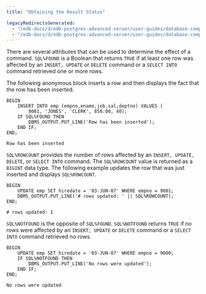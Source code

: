 ```yaml
---
title: "Obtaining the Result Status"

legacyRedirectsGenerated:
  - "/edb-docs/d/edb-postgres-advanced-server/user-guides/database-compatibility-stored-procedural-language-guide/13/obtaining_the_result_status.html"
  - "/edb-docs/d/edb-postgres-advanced-server/user-guides/database-compatibility-stored-procedural-language-guide/latest/obtaining_the_result_status.html"
---
```


<div id="obtaining_the_result_status" class="registered_link"></div>

There are several attributes that can be used to determine the effect of a command. `SQL%FOUND` is a Boolean that returns `TRUE` if at least one row was affected by an `INSERT, UPDATE` or `DELETE` command or a `SELECT INTO` command retrieved one or more rows.

The following anonymous block inserts a row and then displays the fact that the row has been inserted.

```text
BEGIN
    INSERT INTO emp (empno,ename,job,sal,deptno) VALUES (
        9001, 'JONES', 'CLERK', 850.00, 40);
    IF SQL%FOUND THEN
        DBMS_OUTPUT.PUT_LINE('Row has been inserted');
    END IF;
END;

Row has been inserted
```

`SQL%ROWCOUNT` provides the number of rows affected by an `INSERT, UPDATE, DELETE`, or `SELECT INTO` command. The `SQL%ROWCOUNT` value is returned as a `BIGINT` data type. The following example updates the row that was just inserted and displays `SQL%ROWCOUNT`.

```text
BEGIN
    UPDATE emp SET hiredate = '03-JUN-07' WHERE empno = 9001;
    DBMS_OUTPUT.PUT_LINE('# rows updated: ' || SQL%ROWCOUNT);
END;

# rows updated: 1
```

`SQL%NOTFOUND` is the opposite of `SQL%FOUND`. `SQL%NOTFOUND` returns `TRUE` if no rows were affected by an `INSERT, UPDATE` or `DELETE` command or a `SELECT INTO` command retrieved no rows.

```text
BEGIN
    UPDATE emp SET hiredate = '03-JUN-07' WHERE empno = 9000;
    IF SQL%NOTFOUND THEN
        DBMS_OUTPUT.PUT_LINE('No rows were updated');
    END IF;
END;

No rows were updated
```
